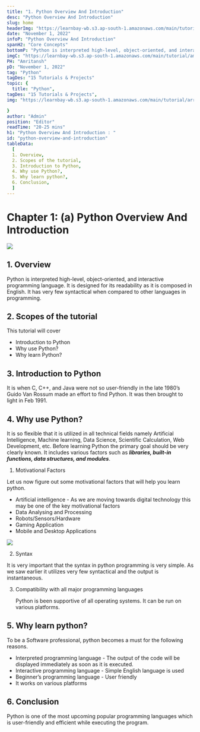 ```yaml
---
title: "1. Python Overview And Introduction"
desc: "Python Overview And Introduction"
slug: home
headerImg: "https://learnbay-wb.s3.ap-south-1.amazonaws.com/main/tutorial/python.png"
date: "November 1, 2022"
infoP: "Python Overview And Introduction"
spanH2: "Core Concepts"
bottomP: "Python is interpreted high-level, object-oriented, and interactive programming language. It is so flexible that it is utilized in all technical fields, namely Artificial Intelligence, Machine learning, Data Science, Scientific Calculation, Web Development, etc."
imgC: "https://learnbay-wb.s3.ap-south-1.amazonaws.com/main/tutorial/amritansh.png"
PH: "Amritansh"
pD: "November 1, 2022"
tag: "Python"
tagDes: "15 Tutorials & Projects"
topic: {
  title: "Python",
tagDes: "15 Tutorials & Projects",
img: "https://learnbay-wb.s3.ap-south-1.amazonaws.com/main/tutorial/arrow.png"

}
author: "Admin"
position: "Editor"
readTime: "20-25 mins"
h1: "Python Overview And Introduction : "
id: "python-overview-and-introduction"
tableData:
  [
  1. Overview, 
  2. Scopes of the tutorial,  
  3. Introduction to Python,  
  4. Why use Python?,  
  5. Why learn python?,  
  6. Conclusion,   
  ]
---
```



# Chapter 1: (a) Python Overview And Introduction


 <img src="https://learnbay-wb.s3.ap-south-1.amazonaws.com/main/tutorial/python/python+overview+main+banner.png"></img>


## 1. Overview

Python is interpreted high-level, object-oriented, and interactive programming language. It is designed for its readability as it is composed in English. It has very few syntactical when compared to other languages in programming.


## 2. Scopes of the tutorial

This tutorial will cover



* Introduction to Python
* Why use Python?
* Why learn Python?


## 3. Introduction to Python

It is when C, C++, and Java were not so user-friendly in the late 1980’s Guido Van Rossum made an effort to find Python. It was then brought to light in Feb 1991.


## 4. Why use Python?

It is so flexible that it is utilized in all technical fields namely Artificial Intelligence, Machine learning, Data Science, Scientific Calculation, Web Development, etc. Before learning Python the primary goal should be very clearly known. It includes various factors such as **_libraries, built-in functions, data structures, and modules_**. 



1. Motivational Factors

Let us now figure out some motivational factors that will help you learn python.



* Artificial intelligence - As we are moving towards digital technology this may be one of the key motivational factors 
* Data Analysing and Processing
* Robots/Sensors/Hardware
* Gaming Application
* Mobile and Desktop Applications


 <img src="https://learnbay-wb.s3.ap-south-1.amazonaws.com/main/tutorial/python/syntax.jpg"></img>




2. Syntax

It is very important that the syntax in python programming is very simple. As we saw earlier it utilizes very few syntactical and the output is instantaneous.



3. Compatibility with all major programming languages

    Python is been supportive of all operating systems. It can be run on various platforms.



## 5. Why learn python?

To be a Software professional, python becomes a must for the following reasons.



* Interpreted programming language - The output of the code will be displayed immediately as soon as it is executed.
* Interactive programming language - Simple English language is used
* Beginner’s programming language - User friendly
* It works on various platforms


## 6. Conclusion

Python is one of the most upcoming popular programming languages which is user-friendly and efficient while executing the program.



